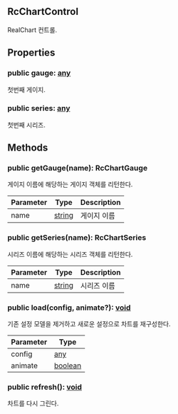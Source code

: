 ## RcChartControl
RealChart 컨트롤.




## Properties
### public gauge: [any](https://www.typescriptlang.org/docs/handbook/2/everyday-types.html#any)
첫번째 게이지.
### public series: [any](https://www.typescriptlang.org/docs/handbook/2/everyday-types.html#any)
첫번째 시리즈.

## Methods
### public getGauge(name): RcChartGauge
게이지 이름에 해당하는 게이지 객체를 리턴한다.



| Parameter | Type | Description |
| ----------- | ----------- | ----------- |
| name | [string](https://developer.mozilla.org/en-US/docs/Web/JavaScript/Reference/Global_Objects/String) | 게이지 이름 |
### public getSeries(name): RcChartSeries
시리즈 이름에 해당하는 시리즈 객체를 리턴한다.



| Parameter | Type | Description |
| ----------- | ----------- | ----------- |
| name | [string](https://developer.mozilla.org/en-US/docs/Web/JavaScript/Reference/Global_Objects/String) | 시리즈 이름 |
### public load(config, animate?): [void](https://developer.mozilla.org/en-US/docs/Web/JavaScript/Reference/Global_Objects/undefined)
기존 설정 모델을 제거하고 새로운 설정으로 차트를 재구성한다.



| Parameter | Type |
| ----------- | ----------- |
| config | [any](https://www.typescriptlang.org/docs/handbook/2/everyday-types.html#any) |
| animate | [boolean](https://developer.mozilla.org/en-US/docs/Web/JavaScript/Reference/Global_Objects/Boolean) |
### public refresh(): [void](https://developer.mozilla.org/en-US/docs/Web/JavaScript/Reference/Global_Objects/undefined)
차트를 다시 그린다.